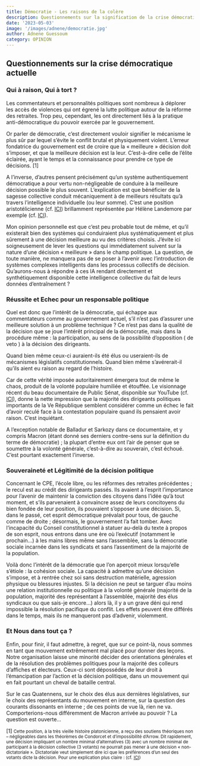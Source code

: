 ```yaml
---
title: Démocratie - Les raisons de la colère
description: Questionnements sur la signification de la crise démocratique actuelle et les moyens d'en sortir
date: '2023-05-03'
image: '/images/adnene/democratie.jpg'
author: Adnene Guessoum
category: OPINION
---
```

## Questionnements sur la crise démocratique actuelle

### Qui à raison, Qui à tort ?

Les commentateurs et personnalités politiques sont nombreux à déplorer les accès de violences qui ont égrené la lutte politique autour de la réforme des retraites. Trop peu, cependant, les ont directement liés à la pratique anti-démocratique du pouvoir exercée par le gouvernement.

Or parler de démocratie, c’est directement vouloir signifier le mécanisme le plus sûr par lequel s’évite le conflit brutal et physiquement violent. L’erreur fondatrice du gouvernement est de croire que la « meilleure » décision doit s’imposer, et que la meilleure décision est la leur. C’est-à-dire celle de l’élite éclairée, ayant le temps et la connaissance pour prendre ce type de décisions. [1]

A l’inverse, d’autres pensent précisément qu’un système authentiquement démocratique a pour vertu non-négligeable de conduire à la meilleure décision possible le plus souvent. L’explication est que bénéficier de la sagesse collective conduit mécaniquement à de meilleurs résultats qu’à travers l’intelligence individuelle (ou leur somme). C’est une position aristotélicienne (cf. <a href="https://www.documentacatholicaomnia.eu/03d/-384_-322,_Aristoteles,_Politique,_FR.pdf" target="_blank">ICI</a>) brillamment représentée par Hélène Landemore par exemple (cf. <a href="https://www.erudit.org/fr/revues/philoso/2013-v40-n2-philoso01263/1023698ar/#re1no1" target="_blank">ICI</a>).

Mon opinion personnelle est que c’est peu probable tout de même, et qu’il existerait bien des systèmes qui conduiraient plus systématiquement et plus sûrement à une décision meilleure au vu des critères choisis. J’évite ici soigneusement de lever les questions qui immédiatement suivent sur la nature d’une décision « meilleure » dans le champ politique. La question, de toute manière, ne manquera pas de se poser à l’avenir avec l’introduction de systèmes complexes intelligents dans les processus collectifs de décision. Qu’aurons-nous à répondre à ces IA rendant directement et synthétiquement disponible cette intelligence collective du fait de leurs données d’entraînement ?

### Réussite et Echec pour un responsable politique

Quel est donc que l’intérêt de la démocratie, qui échappe aux commentateurs comme au gouvernement actuel, s’il n’est pas d’assurer une meilleure solution à un problème technique ? Ce n’est pas dans la qualité de la décision que se joue l’intérêt principal de la démocratie, mais dans la procédure même : la participation, au sens de la possibilité d’opposition ( de veto ) à la décision des dirigeants.

Quand bien même ceux-ci auraient-ils été élus ou useraient-ils de mécanismes législatifs constitutionnels. Quand bien même s’avérerait-il qu’ils aient eu raison au regard de l’histoire.

Car de cette vérité imposée autoritairement émergera tout de même le chaos, produit de la volonté populaire humiliée et étouffée. Le visionnage récent du beau documentaire de Public Sénat, disponible sur YouTube (cf. <a href="https://www.youtube.com/watch?v=6IOTv5tV0kQ" target="_blank">ICI</a>), donne la nette impression que la majorité des dirigeants politiques importants de la Ve République semblent considérer comme un échec le fait d’avoir reculé face à la contestation populaire quand ils pensaient avoir raison. C’est inquiétant.

A l’exception notable de Balladur et Sarkozy dans ce documentaire, et y compris Macron (étant donné ses derniers contre-sens sur la définition du terme de démocratie) ; la plupart d’entre eux ont l’air de penser que se soumettre à la volonté générale, c’est-à-dire au souverain, c’est échoué. C’est pourtant exactement l’inverse.

### Souveraineté et Légitimité de la décision politique

Concernant le CPE, l’école libre, ou les réformes des retraites précédentes ; le recul est au crédit des dirigeants passés. Ils avaient à l’esprit l’importance pour l’avenir de maintenir la conviction des citoyens dans l’idée qu’à tout moment, et s’ils parvenaient à convaincre assez de leurs concitoyens du bien fondée de leur position, ils pouvaient s’opposer à une décision. Si, dans le passé, cet esprit démocratique prévalait pour tous, de gauche comme de droite ; désormais, le gouvernement l’a fait tomber. Avec l’incapacité du Conseil constitutionnel à statuer au-delà du texte à propos de son esprit, nous entrons dans une ère où l’exécutif (notamment le prochain…) à les mains libres même sans l’assemblée, sans la démocratie sociale incarnée dans les syndicats et sans l’assentiment de la majorité de la population.

Voilà donc l’intérêt de la démocratie que l’on aperçoit mieux lorsqu’elle s’étiole : la cohésion sociale. La capacité à admettre qu’une décision s’impose, et à rentrée chez soi sans destruction matérielle, agression physique ou blessures injustes. Si la décision ne peut se targuer d’au moins une relation institutionnelle ou politique à la volonté générale (majorité de la population, majorité des représentant à l’assemblée, majorité des élus syndicaux ou que sais-je encore…) alors là, il y a un grave déni qui rend impossible la résolution pacifique du conflit. Les effets peuvent être différés dans le temps, mais ils ne manqueront pas d’advenir, violemment.

### Et Nous dans tout ça ?

Enfin, pour finir, il faut admettre, à regret, que sur ce point-là, nous sommes en tant que mouvement extrêmement mal placé pour donner des leçons. Notre organisation laisse une minorité décider des orientations générales et de la résolution des problèmes politiques pour la majorité des colleurs d’affiches et électeurs. Ceux-ci sont dépossédés de leur droit à l’émancipation par l’action et la décision politique, dans un mouvement qui en fait pourtant un cheval de bataille central.

Sur le cas Quatennens, sur le choix des élus aux dernières législatives, sur le choix des représentants du mouvement en interne, sur la question des courants dissonants en interne ; de ces points de vue là, rien ne va. Comporterions-nous différemment de Macron arrivée au pouvoir ? La question est ouverte…




[1] <small> Cette position, à la très vieille histoire platonicienne, a reçu des soutiens théoriques non – négligeables dans les théorèmes de Condorcet et d’impossibilité d’Arrow. Dit rapidement, une décision impliquant un nombre minimal d’alternatives (3) avec un nombre minimal de participant à la décision collective (3 votants) ne pourrait pas mener à une décision « non-dictatoriale ». Dictatoriale veut simplement dire ici que les préférences d’un seul des votants dicte la décision. Pour une explication plus claire : (cf. <a href="https://fr.wikipedia.org/wiki/Th%C3%A9or%C3%A8me_d%27impossibilit%C3%A9_d%27Arrow" target="_blank">ICI</a>)</small>

